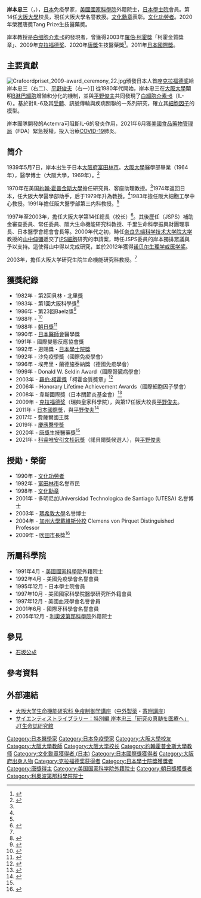 {{Infobox scientist
| name              = 岸本忠三<br><small>岸本 忠三（きしもと ただみつ）</small>
| image             = Crafoordpriset 2009-press conference 07.jpg <!-- only free-content images are allowed for depicting living people - see [[WP:NONFREE|WP:NONFREE]] -->
| image_size        = 
| alt               = 
| caption           = 
| birth_date        = {{Birth date and age|1939|05|07|mf=y}}
| birth_place       = [[大日本帝國|大日本帝國]][[大阪府|大阪府]][[富田林市|富田林市]]
| death_date        = <!-- {{Death date and age|YYYY|MM|DD|1933|11|14}} (death date then birth date) -->
| death_place       = 
| residence         = 
| citizenship       = 
| nationality       = {{JPN}}
| fields            = [[免疫學|免疫學]]
| workplaces        = [[大阪大學|大阪大學]]
| alma_mater        = 大阪大學
| doctoral_advisor  = 
| academic_advisors = [[石坂公成|石坂公成]]
| doctoral_students = 
| notable_students  = 
| known_for         = 發現[[白细胞介素-6|白细胞介素-6]]<br>細胞激素調節的研究。2020年榮獲唐獎生技醫藥獎。
| author_abbrev_bot = 
| author_abbrev_zoo = 
| influences        = 
| influenced        = 
| awards            = [[日本文化勋章|文化勋章]]、[[文化功勞者|文化功勞者]]<br>[[羅伯·柯霍獎|羅伯·柯霍獎]]「科霍金質獎章」 (2003)<br>[[克拉福德奖|克拉福德奖]] (2011)<br>[[日本國際獎|日本國際獎]] (2011)<br>[[慶應醫學獎|慶應醫學獎]] (2019)<br>[[唐獎生技醫藥|唐獎生技醫藥]] (2020)<br>[[科睿唯安引文桂冠獎|科睿唯安引文桂冠獎]] (2021)
| signature         = <!--(filename only)-->
| signature_alt     = 
| footnotes         = 
| spouse            = 
}}
{{Japanese|japanese=岸本 忠三|kana=きしもと ただみつ|romaji=Kishimoto Tadamitsu}}

'''岸本忠三'''（{{jpn|j=岸本 忠三|hg=きしもと ただみつ|rm=Kishimoto Tadamitsu|f=h}}，{{bd|1939年|5月7日}}），[[日本|日本]]免疫學家，[[美國國家科學院|美國國家科學院]]外籍院士，[[日本學士院|日本學士院]]會員。第14任[[大阪大學|大阪大學]]校長，現任大阪大學名譽教授。[[文化勋章_(日本)|文化勳章]]表彰。[[文化功勞者|文化功勞者]]。2020年榮獲唐奬Tang Prize生技醫藥奬。

岸本教授是[[白细胞介素-6|白细胞介素-6]]的發現者，曾獲得2003年[[羅伯·柯霍獎|羅伯·柯霍獎]]「柯霍金質獎章」、2009年[[克拉福德奖|克拉福德奖]]、2020年[[唐獎|唐獎]]生技醫藥獎<ref>{{Cite web|title=2020唐獎生技醫藥獎 美英日3學者共享|url=https://www.rti.org.tw/news/view/id/2068767|accessdate=2020-08-10|author=吳琍君|date=2020-06-19|format=|publisher=中央廣播電臺|language=|archive-date=2021-01-25|archive-url=https://web.archive.org/web/20210125150335/https://www.rti.org.tw/news/view/id/2068767|dead-url=no}}</ref>。2011年[[日本國際獎|日本國際獎]]。

== 主要貢獻 ==
[[File:Crafoordpriset_2009-award_ceremony_22.jpg|thumb]]頒發日本人首座[[克拉福德奖|克拉福德奖]]給岸本忠三（右二）、[[平野俊夫|平野俊夫]]（右一）]]
從1980年代開始，岸本忠三在[[大阪大學|大阪大學]]闡明[[B淋巴細胞|B淋巴細胞]]增殖和分化的機制，並與[[平野俊夫|平野俊夫]]共同發現了[[白細胞介素-6|白細胞介素-6]]（IL-6）。基於對IL-6及其[[受體|受體]]、訊號傳輸與疾病關聯的一系列研究，確立其[[細胞因子|細胞因子]]的模型。

岸本團隊開發的Actemra可阻斷IL-6的發炎作用，2021年6月獲[[美國食品藥物管理局|美國食品藥物管理局]]（FDA）緊急授權，投入治療[[COVID-19|COVID-19]]肺炎。

== 简介 ==
1939年5月7日，岸本出生于日本[[大阪府|大阪府]][[富田林市|富田林市]]。[[大阪大學|大阪大學]]醫學部畢業（1964年），醫學博士（大阪大學，1969年）。<ref name=":0">{{Cite web|title=研究の真髄を医療へ|url=https://brh.co.jp/s_library/interview/59/|accessdate=2020-08-10|author=|date=|format=|publisher=JT生命誌研究館|language=日语|archive-date=2021-03-07|archive-url=https://web.archive.org/web/20210307085913/http://brh.co.jp/s_library/interview/59/|dead-url=no}}</ref>

1970年在美国[[約翰·霍普金斯大學|約翰·霍普金斯大學]]擔任研究員、客座助理教授。<ref name=":0" />1974年返回日本，任大阪大學醫學部助手，后于1979年升為教授。<ref name=":0" />1983年擔任阪大細胞工學中心教授。1991年擔任阪大醫學部第三内科教授。<ref name=":0" />

1997年至2003年，擔任大阪大学第14任總長（校长）<ref name=":1">{{Cite web|title=岸本忠三・元阪大学長に「東洋のノーベル賞」|url=https://www.yomiuri.co.jp/science/20200619-OYT1T50180/|accessdate=2020-08-10|author=|date=2020-06-19|format=|publisher=読売新聞|language=日语|archive-date=2021-01-08|archive-url=https://web.archive.org/web/20210108221522/https://www.yomiuri.co.jp/science/20200619-OYT1T50180/|dead-url=no}}</ref>。其後歷任{{link-ja|日本學術振興會|日本学術振興会}}（JSPS）補助金審查委員、{{link-ja|綜合科學技術會議|総合科学技術会議}}常任委員、阪大生命機能研究科教授、千里生命科學振興財團理事長、日本醫學會總會會長等。2000年代之初，時任[[奈良先端科学技术大学院大学|奈良先端科学技术大学院大学]]教授的[[山中伸彌|山中伸彌]]遞交了[[iPS細胞|iPS細胞]]研究的申請案，時任JSPS委員的岸本獨排眾議與予以支持。這使得山中得以完成研究，並於2012年獲得[[诺贝尔生理学或医学奖|诺贝尔生理学或医学奖]]。

2003年，擔任大阪大学研究生院生命機能研究科教授。<ref name=":0" />

== 獲獎紀錄 ==
{{colbegin||35em}}
*1982年 - 第2回貝林・北里獎
*1983年 - 第1回大阪科學獎<ref>{{Cite web|url=http://www.ostec.or.jp/pln/pri/kagaku/rekidai.html|title=大阪科学賞歴代受賞者と受賞の業績|publisher=大阪科学技術センター|accessdate=2009-12-02|deadurl=yes|archiveurl=https://web.archive.org/web/20070928000834/http://www.ostec.or.jp/pln/pri/kagaku/rekidai.html|archivedate=2007-09-28}}</ref>
*1986年 - 第23回Baelz獎<ref>{{Cite web|url=http://www.boehringer-ingelheim.co.jp/com/Home/rd/baelz/former-treatise/record-3.htm|title=ベルツ賞 第21回～30回の受賞論文|publisher=日本ベーリンガーインゲルハイム株式会社|accessdate=2009-11-07}}{{dead link|date=2017年12月 |bot=InternetArchiveBot |fix-attempted=yes }}</ref>
*1988年 - {{link-ja|武田醫學獎|武田医学賞}}<ref>{{Cite web|url=http://www.takeda-sci.or.jp/05_igakusyo/list.html|title=武田医学賞受賞者|publisher=武田科学振興財団|accessdate=2009-11-07|deadurl=yes|archiveurl=https://web.archive.org/web/20070404084046/http://www.takeda-sci.or.jp/05_igakusyo/list.html|archivedate=2007-04-04}}</ref>
* 1988年 - [[朝日獎|朝日獎]]<ref>{{Cite web|url=http://www.asahi.com/shimbun/award/asahiaward/winners.html#winners1988|title=朝日賞：過去の受賞者|publisher=朝日新聞|accessdate=2009-12-02|archive-date=2012-07-20|archive-url=https://archive.today/20120720001348/http://www.asahi.com/shimbun/award/asahiaward/winners.html#winners1988|dead-url=no}}</ref>
*1990年 - [[日本醫師會|日本醫師會]]醫學獎
* 1991年 - 國際變態反應協會獎
* 1992年 - 恩賜獎・[[日本學士院獎|日本學士院獎]]
* 1992年 - 沙免疫學獎（國際免疫學會）
*1996年 - 埃弗里・蘭德施泰納獎（德國免疫學會）
*1999年 - Donald W. Seldin Award（國際腎臓病學會）
* 2003年 - [[羅伯·柯霍獎|羅伯·柯霍獎]]「柯霍金質獎章」<ref>{{Cite web|url=http://www.robert-koch-stiftung.de/index.php?article_id=12&clang=0|title=Träger der Robert Koch Medaille in Gold seit 1960|publisher=Robert-Koch-Stiftung e.V.|language=de|accessdate=2009-11-07|archive-date=2013-10-06|archive-url=https://web.archive.org/web/20131006144215/http://www.robert-koch-stiftung.de/index.php?article_id=12&clang=0|dead-url=no}}</ref>
*2006年 - Honorary Lifetime Achievement Awards（國際細胞因子學會）
*2008年 - 韋斯國際獎（日本關節炎基金會）<ref name="news0088">{{Cite journal|date=2008-05|title=平成20年度日本リウマチ財団医学賞授賞式|journal=日本リウマチ財団ニュース|issue=88|pages=p.p.1-5|url=http://www.rheuma-net.or.jp/rheuma/rm220/pdf/news0088.pdf|format=pdf|accessdate=2009-11-23|archive-date=2021-01-08|archive-url=https://web.archive.org/web/20210108221556/https://www.rheuma-net.or.jp/rheuma/rm220/pdf/news0088.pdf|dead-url=no}}</ref>
*2009年 - [[克拉福德奖|克拉福德奖]]（瑞典皇家科學院），與第17任阪大校長[[平野俊夫|平野俊夫]]。
*2011年 - [[日本國際獎|日本國際獎]]，與[[平野俊夫|平野俊夫]]<ref>{{Cite web|url=http://www.japanprize.jp/data/press/2011/PressRelease_J.pdf|title=2011年（第27回）日本国際賞受賞者決まる|publisher=国際科学技術財団|accessdate=2011-01-25|archive-date=2021-01-08|archive-url=https://web.archive.org/web/20210108221601/https://www.japanprize.jp/data/press/2011/PressRelease_J.pdf|dead-url=no}}</ref>
*2017年 - 費薩爾國王獎
*2019年 - [[慶應醫學獎|慶應醫學獎]]
*2020年 - [[唐獎|唐獎]]生技醫藥獎<ref name=":1" />
*2021年 - [[科睿唯安引文桂冠獎|科睿唯安引文桂冠獎]]（諾貝爾獎候選人），與[[平野俊夫|平野俊夫]]
{{colend}}

== 授勛・榮銜 ==
* 1990年 - [[文化功勞者|文化功勞者]]
* 1992年 - [[富田林市|富田林市]]名譽市民
*1998年 - [[文化勋章_(日本)|文化勳章]]
*2001年 - 多明尼加Universidad Technologica de Santiago (UTESA) 名譽博士
*2003年 - [[瑪希敦大學|瑪希敦大學]]名譽博士
*2004年 - [[加州大學戴維斯分校|加州大學戴維斯分校]] Clemens von Pirquet Distinguished Professor
* 2009年 - [[吹田市|吹田市]]長獎<ref>{{Cite journal|date=2009-07|title=日本人初のクラフォード賞を受賞：大阪大学大学院教授の岸本忠三さんと平野俊夫さんに吹田市長賞|journal=市報すいた|volume=|issue=平成21年7月15日号|pages=6|publisher=吹田市|url=http://www.city.suita.osaka.jp/var/rev0/0005/5634/2009_0715_p6.pdf|format=PDF|accessdate=2009-12-02}}{{dead link|date=2017年12月 |bot=InternetArchiveBot |fix-attempted=yes }}</ref>

== 所屬科學院 ==
*1991年4月 - [[美國國家科學院|美國國家科學院]]外籍院士
*1992年4月 - 美國免疫學會名譽會員
*1995年12月 - 日本學士院會員
*1997年10月 - 美國國家科學院醫學研究所外籍會員
* 1997年12月 - 美國血液學會名譽會員
*2001年6月 - 國際牙科學會名譽會員
*2005年12月 - [[利奧波第那科學院|利奧波第那科學院]]外籍院士

== 參見 ==
*[[石坂公成|石坂公成]]

== 參考資料 ==
<references/>

== 外部連結 ==
* [https://web.archive.org/web/20100328153358/http://www.fbs.osaka-u.ac.jp/labo/32c.html 大阪大学生命機能研究科 免疫制御学講座]（[[中外製薬|中外製薬]]・[[寄附講座|寄附講座]]）
* [http://www.brh.co.jp/s_library/j_site/scientistweb/no59/index.html サイエンティストライブラリー：特別編 岸本忠三「研究の真髄を医療へ」] {{Wayback|url=http://www.brh.co.jp/s_library/j_site/scientistweb/no59/index.html |date=20150923194524 }} [[生命誌研究館|JT生命誌研究館]]

{{日本国际奖获得者}}
{{克拉福德奖获得者}}
{{唐獎得主}}

{{Authority control}}
{{DEFAULTSORT:Kishimoto Tadamitsu}}
[[Category:日本醫學家|Category:日本醫學家]]
[[Category:日本免疫學家|Category:日本免疫學家]]
[[Category:大阪大學校友|Category:大阪大學校友]]
[[Category:大阪大學教師|Category:大阪大學教師]]
[[Category:大阪大学校长|Category:大阪大学校长]]
[[Category:約翰霍普金斯大學教师|Category:約翰霍普金斯大學教师]]
[[Category:文化勳章獲得者_(日本)|Category:文化勳章獲得者 (日本)]]
[[Category:日本國際獎獲得者|Category:日本國際獎獲得者]]
[[Category:大阪府出身人物|Category:大阪府出身人物]]
[[Category:克拉福德奖获得者|Category:克拉福德奖获得者]]
[[Category:日本學士院獎獲獎者|Category:日本學士院獎獲獎者]]
[[Category:唐獎得主|Category:唐獎得主]]
[[Category:美国国家科学院外籍院士|Category:美国国家科学院外籍院士]]
[[Category:朝日獎獲獎者|Category:朝日獎獲獎者]]
[[Category:利奧波第那科學院院士|Category:利奧波第那科學院院士]]
